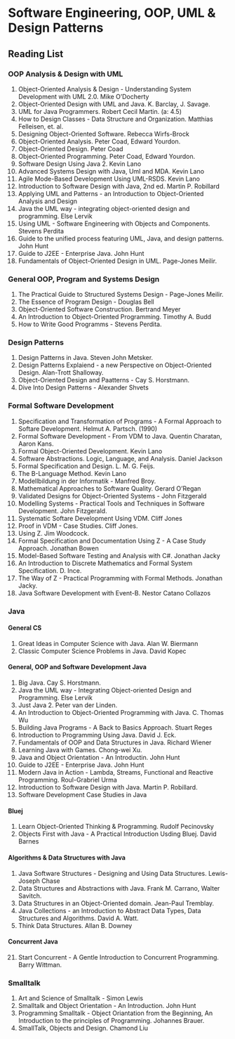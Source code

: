 # Software Engineering, OOP, UML & Design Patterns 

## Reading List 

### OOP Analysis & Design with UML

1.  Object-Oriented Analysis & Design - Understanding System Development with UML 2.0.
  Mike O'Docherty
1. Object-Oriented Design with UML and Java. K. Barclay, J. Savage. 
1. UML for Java Programmers. Robert Cecil Martin. (a: 4.5)
1. How to Design Classes - Data Structure and Organization. Matthias Felleisen, et. al. 
1. Designing Object-Oriented Software. Rebecca Wirfs-Brock 
1. Object-Oriented Analysis. Peter Coad, Edward Yourdon. 
1. Object-Oriented Design. Peter Coad
1. Object-Oriented Programming. Peter Coad, Edward Yourdon.
1. Software Design Using Java 2. Kevin Lano
1. Advanced Systems Design with Java, Uml and MDA. Kevin Lano
2. Agile Mode-Based Development Using UML-RSDS. Kevin Lano
3. Introduction to Software Design with Java, 2nd ed. Martin P. Robillard
4. Applying UML and Patterns - an Introduction to Object-Oriented Analysis and Design
5. Java the UML way - integrating object-oriented design and programming. Else Lervik
6. Using UML - Software Engineering with Objects and Components. Stevens Perdita 
7. Guide to the unified process featuring UML, Java, and design patterns. John Hunt
8. Guide to J2EE - Enterprise Java. John Hunt
9. Fundamentals of Object-Oriented Design in UML. Page-Jones Meilir.

### General OOP, Program and Systems Design

1. The Practical Guide to Structured Systems Design - Page-Jones Meilir.
2. The Essence of Program Design - Douglas Bell
3. Object-Oriented Software Construction. Bertrand Meyer
4. An Introduction to Object-Oriented Programming. Timothy A. Budd
5. How to Write Good Programms - Stevens Perdita. 

### Design Patterns 

1. Design Patterns in Java. Steven John Metsker.
2. Design Patterns Explaiend - a new Perspective on Object-Oriented Design. Alan-Trott Shalloway. 
3. Object-Oriented Design and Paatterns - Cay S. Horstmann. 
4. Dive Into Design Patterns - Alexander Shvets

### Formal Software Development

1. Specification and Transformation of Programs - A Formal Approach to Softare Development. Helmut A. Partsch. (1990)
1. Formal Software Development - From VDM to Java. Quentin Charatan, Aaron Kans. 
1. Formal Object-Oriented Development. Kevin Lano
2. Software Abstractions. Logic, Language, and Analysis. Daniel Jackson
2. Formal Specification and Design. L. M. G. Feijs. 
2. The B-Language Method. Kevin Lano
3. Modellbildung in der Informatik - Manfred Broy.
4. Mathematical Approaches to Software Quality. Gerard O'Regan
5. Validated Designs for Object-Oriented Systems - John Fitzgerald
6. Modelling Systems - Practical Tools and Techniques in Software Development. John Fitzgerald. 
7. Systematic Softare Development Using VDM. Cliff Jones 
9. Proof in VDM - Case Studies. Cliff Jones.
10. Using Z. Jim Woodcock. 
11. Formal Specification and Documentation Using Z - A Case Study Approach. Jonathan Bowen
12. Model-Based Software Testing and Analysis with C#. Jonathan Jacky
13. An Introduction to Discrete Mathematics and Formal System Specification. D. Ince.
13. The Way of Z - Practical Programming with Formal Methods. Jonathan Jacky.
14. Java Software Development with Event-B. Nestor Catano Collazos

### Java 

#### General CS

1. Great Ideas in Computer Science with Java. Alan W. Biermann
9. Classic Computer Science Problems in Java. David Kopec

#### General, OOP and Software Development Java 

1. Big Java. Cay S. Horstmann. 
15. Java the UML way - Integrating Object-oriented Design and Programming. Else Lervik
20. Just Java 2. Peter van der Linden.
11. An Introduction to Object-Oriented Programming with Java. C. Thomas Wu
10. Building Java Programs - A Back to Basics Approach. Stuart Reges 
18. Introduction to Programming Using Java. David J. Eck. 
19. Fundamentals of OOP and Data Structures in Java. Richard Wiener
1. Learning Java with Games. Chong-wei Xu.
16. Java and Object Orientation - An Introductin. John Hunt
17. Guide to J2EE - Enterprise Java. John Hunt
5. Modern Java in Action - Lambda, Streams, Functional and Reactive Programming. Roul-Grabriel Urma
6. Introduction to Software Design with Java. Martin P. Robillard.
7. Software Development Case Studies in Java

#### Bluej

1. Learn Object-Oriented Thinking & Programming. Rudolf Pecinovsky
8. Objects First with Java - A Practical Introduction Usding Bluej. David Barnes

#### Algorithms & Data Structures with Java

1. Java Software Structures - Designing and Using Data Structures. Lewis-Joseph Chase
1. Data Structures and Abstractions with Java. Frank M. Carrano, Walter Savitch.
1. Data Structures in an Object-Oriented domain. Jean-Paul Tremblay.
1. Java Collections - an Introduction to Abstract Data Types, Data Structures and Algorithms. David A. Watt.
1. Think Data Structures. Allan B. Downey

#### Concurrent Java

21. Start Concurrent - A Gentle Introduction to Concurrent Programming. Barry Wittman. 

### Smalltalk

1. Art and Science of Smalltalk - Simon Lewis
2. Smalltalk and Object Orientation - An Introduction. John Hunt
3. Programming Smalltalk - Object Oriantation from the Beginning, An Introduction to the principles of Programming. Johannes Brauer.
4. SmallTalk, Objects and Design. Chamond Liu